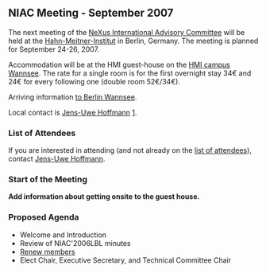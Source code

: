 ==NIAC Meeting - September 2007==
The next meeting of the  [[NIAC | NeXus International Advisory Committee]] will be held at the [http://www.hmi.de Hahn-Meitner-Institut] in Berlin, Germany. The meeting is planned for September 24-26, 2007.

Accommodation will be at the HMI guest-house on the [http://www.hmi.de/hmi/standorte_en.html#Wannsee HMI campus Wannsee]. The rate for a single room is for the first overnight stay 34€ and 24€ for every following one (double room 52€/34€).

Arriving information [http://www.hmi.de/hmi/wegwannsee_en.html to Berlin Wannsee].



Local contact is [[User:Jens-Uwe Hoffmann | Jens-Uwe Hoffmann]] [mailto:hoffmann-j@hmi.de].



===List of Attendees===

If you are interested in attending (and not already on the [[NIAC2007_attendees|list of attendees]]), contact [[User:Jens-Uwe Hoffmann | Jens-Uwe Hoffmann]].

===Start of the Meeting===

'''Add information about getting onsite to the guest house.'''

===Proposed Agenda===
* Welcome and Introduction
* Review of NIAC'2006LBL minutes
* [[Membership Dates|Renew members]]
* Elect Chair, Executive Secretary, and Technical Committee Chair